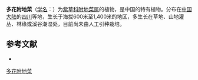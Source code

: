 {{Speciesbox
| name = 多花附地菜
| status = 
| status_system = 
| image =
| genus = Trigonotis
| species = floribunda
| authority = I. M. Johnst.
}}

'''多花附地菜'''（[[学名|学名]]：{{lang|la|''Trigonotis floribunda''}}）为[[紫草科|紫草科]][[附地菜属|附地菜属]]的植物，是中国的特有植物。分布在[[中国大陆|中国大陆]]的[[四川|四川]]等地，生长于海拔600米至1,400米的地区，多生长在草地、山地灌丛、林缘或溪谷潮湿处，目前尚未由人工引种栽培。

== 参考文献 ==
<div class="references-small">
* {{cite web| url =http://www.bioinfo.cn/db05/KmzwSpecies.php?action=view&id=2712| title =多花附地菜| work =《中国高等植物数据库全库》| publisher =中国科学院微生物研究所| author =昆明植物研究所| accessdate =2009-02-23| deadurl =yes| archiveurl =https://web.archive.org/web/20160305074545/http://www.bioinfo.cn/db05/KmzwSpecies.php?action=view&id=2712| archivedate =2016-03-05}}
</div>
{{Taxonbar|from=Q10933064}}

[[Category:附地菜属|多花附地菜]]


{{植物小作品}}